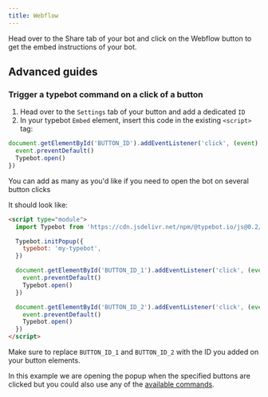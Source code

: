 ```yaml
---
title: Webflow
---
```


Head over to the Share tab of your bot and click on the Webflow button to get the embed instructions of your bot.

## Advanced guides

### Trigger a typebot command on a click of a button

1. Head over to the `Settings` tab of your button and add a dedicated `ID`
2. In your typebot `Embed` element, insert this code in the existing `<script>` tag:

```js
document.getElementById('BUTTON_ID').addEventListener('click', (event) => {
  event.preventDefault()
  Typebot.open()
})
```

You can add as many as you'd like if you need to open the bot on several button clicks

It should look like:

```html
<script type="module">
  import Typebot from 'https://cdn.jsdelivr.net/npm/@typebot.io/js@0.2/dist/web.js'

  Typebot.initPopup({
    typebot: 'my-typebot',
  })

  document.getElementById('BUTTON_ID_1').addEventListener('click', (event) => {
    event.preventDefault()
    Typebot.open()
  })

  document.getElementById('BUTTON_ID_2').addEventListener('click', (event) => {
    event.preventDefault()
    Typebot.open()
  })
</script>
```

Make sure to replace `BUTTON_ID_1` and `BUTTON_ID_2` with the ID you added on your button elements.

In this example we are opening the popup when the specified buttons are clicked but you could also use any of the [available commands](./libraries/html-javascript#commands).
